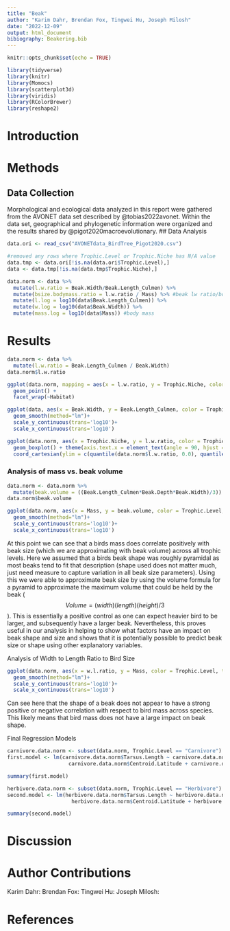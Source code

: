 ```yaml
---
title: "Beak"
author: "Karim Dahr, Brendan Fox, Tingwei Hu, Joseph Milosh"
date: "2022-12-09"
output: html_document
bibiography: Beakering.bib
---
```


```r
knitr::opts_chunk$set(echo = TRUE)
```

```r
library(tidyverse)
library(knitr)
library(Momocs)
library(scatterplot3d)
library(viridis)
library(RColorBrewer)
library(reshape2)
```
# Introduction




# Methods
## Data Collection
Morphological and ecological data analyzed in this report were gathered from the AVONET data set described by @tobias2022avonet. Within the data set, geographical and phylogenetic information were organized and the results shared by @pigot2020macroevolutionary. 
## Data Analysis
```r
data.ori <- read_csv("AVONETdata_BirdTree_Pigot2020.csv")

#removed any rows where Trophic.Level or Trophic.Niche has N/A value
data.tmp <- data.ori[!is.na(data.ori$Trophic.Level),]
data <- data.tmp[!is.na(data.tmp$Trophic.Niche),]

```

```r
data.norm <- data %>% 
  mutate(l.w.ratio = Beak.Width/Beak.Length_Culmen) %>% 
  mutate(bsize.bodymass.ratio = l.w.ratio / Mass) %>% #beak lw ratio/body mass
  mutate(l.log = log10(data$Beak.Length_Culmen)) %>% 
  mutate(w.log = log10(data$Beak.Width)) %>% 
  mutate(mass.log = log10(data$Mass)) #body mass
```

# Results


```r
data.norm <- data %>% 
  mutate(l.w.ratio = Beak.Length_Culmen / Beak.Width)
data.norm$l.w.ratio

ggplot(data.norm, mapping = aes(x = l.w.ratio, y = Trophic.Niche, color = Trophic.Level)) +
  geom_point() +
  facet_wrap(~Habitat)
```

```r
ggplot(data, aes(x = Beak.Width, y = Beak.Length_Culmen, color = Trophic.Level)) +
  geom_smooth(method="lm")+
  scale_y_continuous(trans='log10')+
  scale_x_continuous(trans='log10')
```

```r
ggplot(data.norm, aes(x = Trophic.Niche, y = l.w.ratio, color = Trophic.Niche)) +
  geom_boxplot() + theme(axis.text.x = element_text(angle = 90, hjust = 1)) +
  coord_cartesian(ylim = c(quantile(data.norm$l.w.ratio, 0.0), quantile(data.norm$l.w.ratio, 0.999)))
```



### Analysis of mass vs. beak volume
```r
data.norm <- data.norm %>% 
  mutate(beak.volume = ((Beak.Length_Culmen*Beak.Depth*Beak.Width)/3)) 
data.norm$beak.volume
```

```r
ggplot(data.norm, aes(x = Mass, y = beak.volume, color = Trophic.Level, type="n")) +
  geom_smooth(method="lm")+
  scale_y_continuous(trans='log10')+
  scale_x_continuous(trans='log10') 
```

At this point we can see that a birds mass does correlate positively with beak size (which we are approximating with beak volume) across all trophic levels. Here we assumed that a birds beak shape was roughly pyramidal as most beaks tend to fit that description (shape used does not matter much, just need measure to capture variation in all beak size parameters). Using this we were able to approximate beak size by using the volume formula for a pyramid to approximate the maximum volume that could be held by the beak ($$Volume = (width)(length)(height)/3$$). This is essentially a positive control as one can expect heavier bird to be larger, and subsequently have a larger beak. Nevertheless, this proves useful in our analysis in helping to show what factors have an impact on beak shape and size and shows that it is potentially possible to predict beak size or shape using other explanatory variables.

Analysis of Width to Length Ratio to Bird Size
```r
ggplot(data.norm, aes(x = w.l.ratio, y = Mass, color = Trophic.Level, type="n")) +
  geom_smooth(method="lm")+
  scale_y_continuous(trans='log10')+
  scale_x_continuous(trans='log10') 
```
Can see here that the shape of a beak does not appear to have a strong positive or negative correlation with respect to bird mass across species. This likely means that bird mass does not have a large impact on beak shape.


Final Regression Models
```r

carnivore.data.norm <- subset(data.norm, Trophic.Level == "Carnivore")
first.model <- lm(carnivore.data.norm$Tarsus.Length ~ carnivore.data.norm$Mass + 
                    carnivore.data.norm$Centroid.Latitude + carnivore.data.norm$Centroid.Longitude)

summary(first.model)

herbivore.data.norm <- subset(data.norm, Trophic.Level == "Herbivore")
second.model <- lm(herbivore.data.norm$Tarsus.Length ~ herbivore.data.norm$Mass + 
                     herbivore.data.norm$Centroid.Latitude + herbivore.data.norm$Centroid.Longitude)

summary(second.model)

```





# Discussion


# Author Contributions
Karim Dahr: 
Brendan Fox:
Tingwei Hu:
Joseph Milosh: 

# References